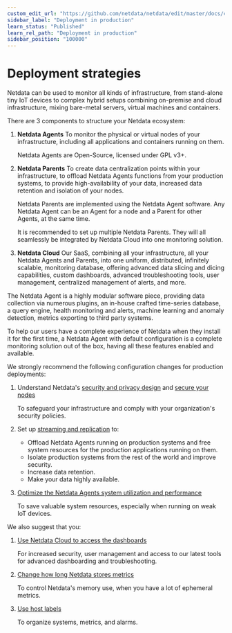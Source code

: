 ```yaml
---
custom_edit_url: "https://github.com/netdata/netdata/edit/master/docs/category-overview-pages/deployment-strategies.md"
sidebar_label: "Deployment in production"
learn_status: "Published"
learn_rel_path: "Deployment in production"
sidebar_position: "100000"
---
```

# Deployment strategies

Netdata can be used to monitor all kinds of infrastructure, from stand-alone tiny IoT devices to complex hybrid setups 
combining on-premise and cloud infrastructure, mixing bare-metal servers, virtual machines and containers.

There are 3 components to structure your Netdata ecosystem:

1. **Netdata Agents**
   To monitor the physical or virtual nodes of your infrastructure, including all applications and containers running on them.

   Netdata Agents are Open-Source, licensed under GPL v3+.

2. **Netdata Parents**
   To create data centralization points within your infrastructure, to offload Netdata Agents functions from your production 
   systems, to provide high-availability of your data, increased data retention and isolation of your nodes. 

   Netdata Parents are implemented using the Netdata Agent software. Any Netdata Agent can be an Agent for a node and a Parent 
   for other Agents, at the same time.

   It is recommended to set up multiple Netdata Parents. They will all seamlessly be integrated by Netdata Cloud into one monitoring solution.


3. **Netdata Cloud**
   Our SaaS, combining all your infrastructure, all your Netdata Agents and Parents, into one uniform, distributed, infinitely 
   scalable, monitoring database, offering advanced data slicing and dicing capabilities, custom dashboards, advanced troubleshooting 
   tools, user management, centralized management of alerts, and more.


The Netdata Agent is a highly modular software piece, providing data collection via numerous plugins, an in-house crafted time-series 
database, a query engine, health monitoring and alerts, machine learning and anomaly detection, metrics exporting to third party systems.


To help our users have a complete experience of Netdata when they install it for the first time, a Netdata Agent with default configuration 
is a complete monitoring solution out of the box, having all these features enabled and available.

We strongly recommend the following configuration changes for production deployments:

1. Understand Netdata's [security and privacy design](/docs/deployment-in-production/security-and-privacy-design) and 
   [secure your nodes](/docs/deployment-in-production/secure-your-nodes)
   
   To safeguard your infrastructure and comply with your organization's security policies.

2. Set up [streaming and replication](/docs/deployment-in-production/streaming-and-replication/streaming-configuration-reference) to:

   - Offload Netdata Agents running on production systems and free system resources for the production applications running on them.
   - Isolate production systems from the rest of the world and improve security.
   - Increase data retention.
   - Make your data highly available.

3. [Optimize the Netdata Agents system utilization and performance](/docs/deployment-in-production/how-to-optimize-the-netdata-agent-s-performance)

   To save valuable system resources, especially when running on weak IoT devices.

We also suggest that you:

1. [Use Netdata Cloud to access the dashboards](/docs/getting-started/monitor-your-infrastructure)

   For increased security, user management and access to our latest tools for advanced dashboarding and troubleshooting.

2. [Change how long Netdata stores metrics](/docs/deployment-in-production/change-how-long-netdata-stores-metrics)

   To control Netdata's memory use, when you have a lot of ephemeral metrics. 
   
3. [Use host labels](/docs/deployment-in-production/organize-systems-metrics-and-alerts)
   
   To organize systems, metrics, and alarms.

